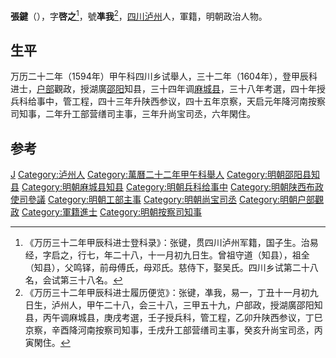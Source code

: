 {{Otheruses|other=名为張鍵的其他人物|張鍵}}

'''張鍵'''（{{bd|？||？|catIdx=}}），字'''啓之'''<ref>《万历三十二年甲辰科进士登科录》：张键，贯四川泸州军籍，国子生。治易经，字启之，行七，年二十八，十一月初九日生。曾祖守道（知县），祖全（知县），父鸣铎，前母傅氏，母邓氏。慈侍下，娶吴氏。四川乡试第二十八名，会试第三十八名。</ref>，號'''凖我'''<ref>《万历三十二年甲辰科进士履历便览》：张键，凖我，易一，丁丑十一月初九日生，泸州人，甲午二十八，会三十八，三甲五十九，户部政，授湖廣邵阳知县，丙午调麻城县，庚戌考選，壬子授兵科，管工程，乙卯升陕西参议，丁巳京察，辛酉降河南按察司知事，壬戌升工部营缮司主事，癸亥升尚宝司丞，丙寅閑住。</ref>，[[四川|四川]][[泸州|泸州]]人，軍籍，明朝政治人物。

== 生平 ==
万历二十二年（1594年）甲午科四川乡试舉人，三十二年（1604年），登甲辰科进士，[[户部|户部]]觀政，授湖廣[[邵阳|邵阳]]知县，三十四年调[[麻城县|麻城县]]，三十八年考選，四十年授兵科给事中，管工程，四十三年升陕西参议，四十五年京察，天启元年降河南按察司知事，二年升工部营缮司主事，三年升尚宝司丞，六年閑住。

==参考==
{{reflist}}

{{萬曆三十二年甲辰科殿試金榜}}

{{Authority control}}

{{DEFAULTSORT:}}
[[Category:张姓|J]]
[[Category:泸州人|Category:泸州人]]
[[Category:萬曆二十二年甲午科舉人|Category:萬曆二十二年甲午科舉人]]
[[Category:明朝邵阳县知县|Category:明朝邵阳县知县]]
[[Category:明朝麻城县知县|Category:明朝麻城县知县]]
[[Category:明朝兵科给事中|Category:明朝兵科给事中]]
[[Category:明朝陕西布政使司參議|Category:明朝陕西布政使司參議]]
[[Category:明朝工部主事|Category:明朝工部主事]]
[[Category:明朝尚宝司丞|Category:明朝尚宝司丞]]
[[Category:明朝户部觀政|Category:明朝户部觀政]]
[[Category:軍籍進士|Category:軍籍進士]]
[[Category:明朝按察司知事|Category:明朝按察司知事]]


{{明朝人物小作品}}